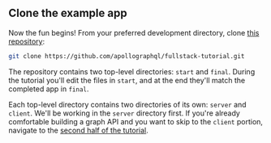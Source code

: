 ## Clone the example app

Now the fun begins! From your preferred development directory, clone [this repository](https://github.com/apollographql/fullstack-tutorial):

```bash
git clone https://github.com/apollographql/fullstack-tutorial.git
```

The repository contains two top-level directories: `start` and `final`. During the
tutorial you'll edit the files in `start`, and at the end they'll match the
completed app in `final`.

Each top-level directory contains two directories of its own: `server` and `client`. We'll be working in the `server` directory first. If you're already comfortable
building a graph API and you want to skip to the `client` portion, navigate to the [second half of the tutorial](/tutorial/client/).

